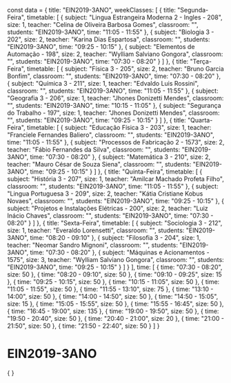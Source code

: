 const data = {
  title: "EIN2019-3ANO",
  weekClasses: [
    {
      title: "Segunda-Feira",
      timetable: [
        {
          subject: "Lingua Estrangeira Moderna 2 - Ingles - 208",
          size: 1,
          teacher: "Celina de Oliveira Barbosa Gomes",
          classroom: "",
          students: "EIN2019-3ANO",
          time: "11:05 - 11:55"
        },
        {
          subject: "Biologia 3 - 202",
          size: 2,
          teacher: "Karina Dias Espartosa",
          classroom: "",
          students: "EIN2019-3ANO",
          time: "09:25 - 10:15"
        },
        {
          subject: "Elementos de Automação - 198",
          size: 2,
          teacher: "Wylliam Salviano Gongora",
          classroom: "",
          students: "EIN2019-3ANO",
          time: "07:30 - 08:20"
        }
      ]
    },
    {
      title: "Terça-Feira",
      timetable: [
        {
          subject: "Física 3 - 205",
          size: 2,
          teacher: "Bruno Garcia Bonfim",
          classroom: "",
          students: "EIN2019-3ANO",
          time: "07:30 - 08:20"
        },
        {
          subject: "Química 3 - 211",
          size: 1,
          teacher: "Edvaldo Luis Rossini",
          classroom: "",
          students: "EIN2019-3ANO",
          time: "11:05 - 11:55"
        },
        {
          subject: "Geografia 3 - 206",
          size: 1,
          teacher: "Jhones Donizetti Mendes",
          classroom: "",
          students: "EIN2019-3ANO",
          time: "10:15 - 11:05"
        },
        {
          subject: "Segurança do Trabalho - 197",
          size: 1,
          teacher: "Jhones Donizetti Mendes",
          classroom: "",
          students: "EIN2019-3ANO",
          time: "09:25 - 10:15"
        }
      ]
    },
    {
      title: "Quarta-Feira",
      timetable: [
        {
          subject: "Educação Física 3 - 203",
          size: 1,
          teacher: "Franciele Fernandes Baliero",
          classroom: "",
          students: "EIN2019-3ANO",
          time: "11:05 - 11:55"
        },
        {
          subject: "Processos de Fabricação 2 - 1573",
          size: 2,
          teacher: "Fábio Fernandes da Silva",
          classroom: "",
          students: "EIN2019-3ANO",
          time: "07:30 - 08:20"
        },
        {
          subject: "Matemática 3 - 210",
          size: 2,
          teacher: "Mauro César de Souza Siena",
          classroom: "",
          students: "EIN2019-3ANO",
          time: "09:25 - 10:15"
        }
      ]
    },
    {
      title: "Quinta-Feira",
      timetable: [
        {
          subject: "História 3 - 207",
          size: 1,
          teacher: "Amilcar Machado Profeta Filho",
          classroom: "",
          students: "EIN2019-3ANO",
          time: "11:05 - 11:55"
        },
        {
          subject: "Lingua Portuguesa 3 - 209",
          size: 2,
          teacher: "Kátia Cristiane Kobus Novaes",
          classroom: "",
          students: "EIN2019-3ANO",
          time: "09:25 - 10:15"
        },
        {
          subject: "Projetos e Instalações Elétricas - 200",
          size: 2,
          teacher: "Luiz Inácio Chaves",
          classroom: "",
          students: "EIN2019-3ANO",
          time: "07:30 - 08:20"
        }
      ]
    },
    {
      title: "Sexta-Feira",
      timetable: [
        {
          subject: "Sociologia 3 - 212",
          size: 1,
          teacher: "Everaldo Lorensetti",
          classroom: "",
          students: "EIN2019-3ANO",
          time: "08:20 - 09:10"
        },
        {
          subject: "Filosofia 3 - 204",
          size: 1,
          teacher: "Neomar Sandro Mignoni",
          classroom: "",
          students: "EIN2019-3ANO",
          time: "07:30 - 08:20"
        },
        {
          subject: "Máquinas e Acionamentos - 1575",
          size: 3,
          teacher: "Wylliam Salviano Gongora",
          classroom: "",
          students: "EIN2019-3ANO",
          time: "09:25 - 10:15"
        }
      ]
    }
  ],
  time: [
    {
      time: "07:30 - 08:20",
      size: 50
    },
    {
      time: "08:20 - 09:10",
      size: 50
    },
    {
      time: "09:10 - 09:25",
      size: 15
    },
    {
      time: "09:25 - 10:15",
      size: 50
    },
    {
      time: "10:15 - 11:05",
      size: 50
    },
    {
      time: "11:05 - 11:55",
      size: 50
    },
    {
      time: "11:55 - 13:10",
      size: 75
    },
    {
      time: "13:10 - 14:00",
      size: 50
    },
    {
      time: "14:00 - 14:50",
      size: 50
    },
    {
      time: "14:50 - 15:05",
      size: 15
    },
    {
      time: "15:05 - 15:55",
      size: 50
    },
    {
      time: "15:55 - 16:45",
      size: 50
    },
    {
      time: "16:45 - 19:00",
      size: 135
    },
    {
      time: "19:00 - 19:50",
      size: 50
    },
    {
      time: "19:50 - 20:40",
      size: 50
    },
    {
      time: "20:40 - 21:00",
      size: 20
    },
    {
      time: "21:00 - 21:50",
      size: 50
    },
    {
      time: "21:50 - 22:40",
      size: 50
    }
  ]
}

# EIN2019-3ANO

<div>
    {
        <Grid
            title={data.title} 
            weekClasses={data.weekClasses} 
            time={data.time}
        />
    }
</div>